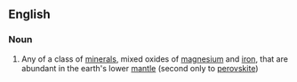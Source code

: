 ==English==

===Noun===
{{en-noun}}

# {{label|en|geology}} Any of a class of [[mineral]]s, mixed oxides of [[magnesium]] and [[iron]], that are abundant in the earth's lower [[mantle]] (second only to [[perovskite]])